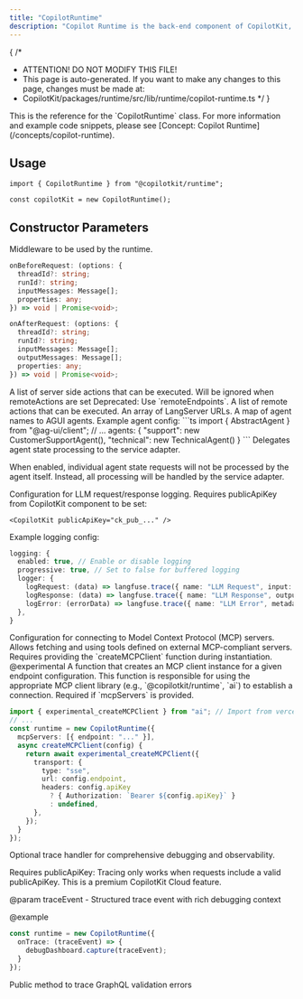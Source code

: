 ```yaml
---
title: "CopilotRuntime"
description: "Copilot Runtime is the back-end component of CopilotKit, enabling interaction with LLMs."
---
```


{
 /*
  * ATTENTION! DO NOT MODIFY THIS FILE!
  * This page is auto-generated. If you want to make any changes to this page, changes must be made at:
  * CopilotKit/packages/runtime/src/lib/runtime/copilot-runtime.ts
  */
}
<Callout type="info">
  This is the reference for the `CopilotRuntime` class. For more information and example code snippets, please see [Concept: Copilot Runtime](/concepts/copilot-runtime).
</Callout>
 
## Usage
 
```tsx
import { CopilotRuntime } from "@copilotkit/runtime";
 
const copilotKit = new CopilotRuntime();
```

## Constructor Parameters

<PropertyReference name="middleware" type="Middleware"  > 
Middleware to be used by the runtime.
 
  ```ts
  onBeforeRequest: (options: {
    threadId?: string;
    runId?: string;
    inputMessages: Message[];
    properties: any;
  }) => void | Promise<void>;
  ```
 
  ```ts
  onAfterRequest: (options: {
    threadId?: string;
    runId?: string;
    inputMessages: Message[];
    outputMessages: Message[];
    properties: any;
  }) => void | Promise<void>;
  ```
</PropertyReference>

<PropertyReference name="actions" type="ActionsConfiguration<T>"  > 
A list of server side actions that can be executed. Will be ignored when remoteActions are set
</PropertyReference>

<PropertyReference name="remoteActions" type="CopilotKitEndpoint[]"  > 
Deprecated: Use `remoteEndpoints`.
</PropertyReference>

<PropertyReference name="remoteEndpoints" type="EndpointDefinition[]"  > 
A list of remote actions that can be executed.
</PropertyReference>

<PropertyReference name="langserve" type="RemoteChainParameters[]"  > 
An array of LangServer URLs.
</PropertyReference>

<PropertyReference name="agents" type="Record<string, AbstractAgent>"  > 
A map of agent names to AGUI agents.
  Example agent config:
  ```ts
  import { AbstractAgent } from "@ag-ui/client";
  // ...
  agents: {
    "support": new CustomerSupportAgent(),
    "technical": new TechnicalAgent()
  }
  ```
</PropertyReference>

<PropertyReference name="delegateAgentProcessingToServiceAdapter" type="boolean"  > 
Delegates agent state processing to the service adapter.
 
  When enabled, individual agent state requests will not be processed by the agent itself.
  Instead, all processing will be handled by the service adapter.
</PropertyReference>

<PropertyReference name="observability_c" type="CopilotObservabilityConfig"  > 
Configuration for LLM request/response logging.
  Requires publicApiKey from CopilotKit component to be set:
 
  ```tsx
  <CopilotKit publicApiKey="ck_pub_..." />
  ```
 
  Example logging config:
  ```ts
  logging: {
    enabled: true, // Enable or disable logging
    progressive: true, // Set to false for buffered logging
    logger: {
      logRequest: (data) => langfuse.trace({ name: "LLM Request", input: data }),
      logResponse: (data) => langfuse.trace({ name: "LLM Response", output: data }),
      logError: (errorData) => langfuse.trace({ name: "LLM Error", metadata: errorData }),
    },
  }
  ```
</PropertyReference>

<PropertyReference name="mcpServers" type="MCPEndpointConfig[]"  > 
Configuration for connecting to Model Context Protocol (MCP) servers.
  Allows fetching and using tools defined on external MCP-compliant servers.
  Requires providing the `createMCPClient` function during instantiation.
  @experimental
</PropertyReference>

<PropertyReference name="createMCPClient" type="CreateMCPClientFunction"  > 
A function that creates an MCP client instance for a given endpoint configuration.
  This function is responsible for using the appropriate MCP client library
  (e.g., `@copilotkit/runtime`, `ai`) to establish a connection.
  Required if `mcpServers` is provided.
 
  ```typescript
  import { experimental_createMCPClient } from "ai"; // Import from vercel ai library
  // ...
  const runtime = new CopilotRuntime({
    mcpServers: [{ endpoint: "..." }],
    async createMCPClient(config) {
      return await experimental_createMCPClient({
        transport: {
          type: "sse",
          url: config.endpoint,
          headers: config.apiKey
            ? { Authorization: `Bearer ${config.apiKey}` }
            : undefined,
        },
      });
    }
  });
  ```
</PropertyReference>

<PropertyReference name="onTrace" type="CopilotTraceHandler"  > 
Optional trace handler for comprehensive debugging and observability.
 
  Requires publicApiKey: Tracing only works when requests include a valid publicApiKey.
  This is a premium CopilotKit Cloud feature.
 
  @param traceEvent - Structured trace event with rich debugging context
 
  @example
  ```typescript
  const runtime = new CopilotRuntime({
    onTrace: (traceEvent) => {
      debugDashboard.capture(traceEvent);
    }
  });
  ```
</PropertyReference>

<PropertyReference name="processRuntimeRequest" type="request: CopilotRuntimeRequest">


  <PropertyReference name="request" type="CopilotRuntimeRequest" required>
  
  </PropertyReference>

</PropertyReference>

<PropertyReference name="discoverAgentsFromEndpoints" type="graphqlContext: GraphQLContext">


  <PropertyReference name="graphqlContext" type="GraphQLContext" required>
  
  </PropertyReference>

</PropertyReference>

<PropertyReference name="loadAgentState" type="graphqlContext: GraphQLContext, threadId: string, agentName: string">


  <PropertyReference name="graphqlContext" type="GraphQLContext" required>
  
  </PropertyReference>

  <PropertyReference name="threadId" type="string" required>
  
  </PropertyReference>

  <PropertyReference name="agentName" type="string" required>
  
  </PropertyReference>

</PropertyReference>

<PropertyReference name="traceGraphQLError" type="error: { message: string; code: string; type: string }, context: {
      operation: string;
      cloudConfigPresent: boolean;
      guardrailsEnabled: boolean;
    }">
Public method to trace GraphQL validation errors

  <PropertyReference name="error" type="{ message: string; code: string; type: string }" required>
  
  </PropertyReference>

  <PropertyReference name="context" type="{
      operation: string;
      cloudConfigPresent: boolean;
      guardrailsEnabled: boolean;
    }" required>
  
  </PropertyReference>

</PropertyReference>

